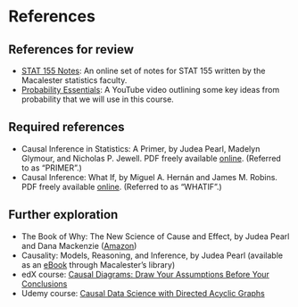# References {-}

## References for review {-}

- [STAT 155 Notes](https://bcheggeseth.github.io/Stat155Notes/): An online set of notes for STAT 155 written by the Macalester statistics faculty.
- [Probability Essentials](https://youtu.be/acofPsJDq5Y): A YouTube video outlining some key ideas from probability that we will use in this course.

## Required references {-}

- Causal Inference in Statistics: A Primer, by Judea Pearl, Madelyn Glymour, and Nicholas P. Jewell. PDF freely available [online](http://bayes.cs.ucla.edu/PRIMER/). (Referred to as "PRIMER".)
- Causal Inference: What If, by Miguel A. Hernán and James M. Robins. PDF freely available [online](https://www.hsph.harvard.edu/miguel-hernan/causal-inference-book/). (Referred to as "WHATIF".)

## Further exploration {-}

- The Book of Why: The New Science of Cause and Effect, by Judea Pearl and Dana Mackenzie ([Amazon](https://www.amazon.com/Book-Why-Science-Cause-Effect/dp/046509760X))
- Causality: Models, Reasoning, and Inference, by Judea Pearl (available as an [eBook](http://linker2.worldcat.org/?jHome=https%3A%2F%2Fgo.openathens.net%2Fredirector%2Fmacalester.edu%3Furl%3Dhttps%3A%2F%2Fdoi.org%2F10.1017%2FCBO9780511803161&linktype=best) through Macalester's library)
- edX course: [Causal Diagrams: Draw Your Assumptions Before Your Conclusions](https://www.edx.org/course/causal-diagrams-draw-your-assumptions-before-your)
- Udemy course: [Causal Data Science with Directed Acyclic Graphs](https://www.udemy.com/course/causal-data-science/)
